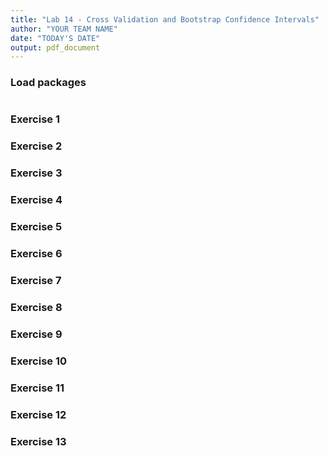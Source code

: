 ```yaml
---
title: "Lab 14 - Cross Validation and Bootstrap Confidence Intervals"
author: "YOUR TEAM NAME"
date: "TODAY'S DATE"
output: pdf_document
---
```

  
### Load packages
  
```r

```

### Exercise 1


### Exercise 2


### Exercise 3


### Exercise 4


### Exercise 5


### Exercise 6


### Exercise 7


### Exercise 8


### Exercise 9


### Exercise 10


### Exercise 11


### Exercise 12


### Exercise 13